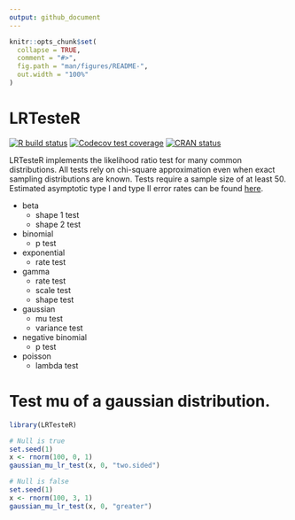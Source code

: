 ```yaml
---
output: github_document
---
```


<!-- README.md is generated from README.Rmd. Please edit that file -->

```r
knitr::opts_chunk$set(
  collapse = TRUE,
  comment = "#>",
  fig.path = "man/figures/README-",
  out.width = "100%"
)
```

# LRTesteR

<!-- badges: start -->
[![R build status](https://github.com/gmcmacran/LRTesteR/workflows/R-CMD-check/badge.svg)](https://github.com/gmcmacran/LRTesteR/actions)
[![Codecov test coverage](https://codecov.io/gh/gmcmacran/LRTesteR/branch/main/graph/badge.svg)](https://app.codecov.io/gh/gmcmacran/LRTesteR?branch=main)
[![CRAN status](https://www.r-pkg.org/badges/version/LRTesteR)](https://cran.r-project.org/package=LRTesteR)
<!-- badges: end -->

LRTesteR implements the likelihood ratio test for many common distributions. All tests rely on chi-square approximation even when exact sampling distributions are known. Tests require a sample size of at least 50. Estimated asymptotic type I and type II error rates can be found [here](https://github.com/gmcmacran/TypeOneTypeTwoSim).

* beta
  + shape 1 test
  + shape 2 test

* binomial
  + p test
  
* exponential
  + rate test
  
* gamma
  + rate test
  + scale test
  + shape test
  
* gaussian
  + mu test
  + variance test
  
* negative binomial
  + p test
  
* poisson
  + lambda test

# Test mu of a gaussian distribution. 

```r
library(LRTesteR)

# Null is true
set.seed(1)
x <- rnorm(100, 0, 1)
gaussian_mu_lr_test(x, 0, "two.sided")

# Null is false
set.seed(1)
x <- rnorm(100, 3, 1)
gaussian_mu_lr_test(x, 0, "greater")
```



